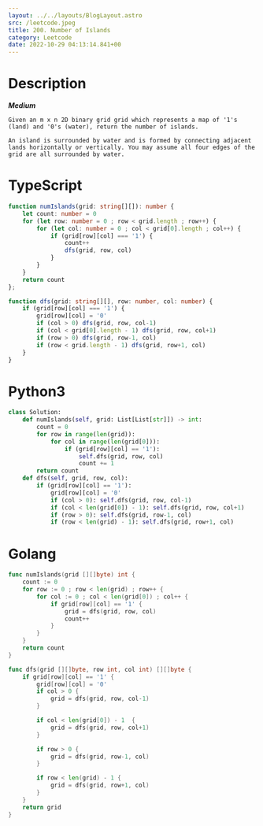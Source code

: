 ```yaml
---
layout: ../../layouts/BlogLayout.astro 
src: /leetcode.jpeg
title: 200. Number of Islands
category: Leetcode 
date: 2022-10-29 04:13:14.841+00 
---
```


# Description
***Medium***
```
Given an m x n 2D binary grid grid which represents a map of '1's (land) and '0's (water), return the number of islands.

An island is surrounded by water and is formed by connecting adjacent lands horizontally or vertically. You may assume all four edges of the grid are all surrounded by water.
```

# TypeScript
```typescript
function numIslands(grid: string[][]): number {
    let count: number = 0
    for (let row: number = 0 ; row < grid.length ; row++) {
        for (let col: number = 0 ; col < grid[0].length ; col++) {
            if (grid[row][col] === '1') {
                count++
                dfs(grid, row, col)
            }
        }
    }
    return count
};

function dfs(grid: string[][], row: number, col: number) {
    if (grid[row][col] === '1') {
        grid[row][col] = '0'
        if (col > 0) dfs(grid, row, col-1)
        if (col < grid[0].length - 1) dfs(grid, row, col+1)
        if (row > 0) dfs(grid, row-1, col)
        if (row < grid.length - 1) dfs(grid, row+1, col)
    }
}
```

# Python3
```python
class Solution:
    def numIslands(self, grid: List[List[str]]) -> int:
        count = 0
        for row in range(len(grid)):
            for col in range(len(grid[0])):
                if (grid[row][col] == '1'):
                    self.dfs(grid, row, col)
                    count += 1
        return count
    def dfs(self, grid, row, col):
        if (grid[row][col] == '1'):
            grid[row][col] = '0'
            if (col > 0): self.dfs(grid, row, col-1)
            if (col < len(grid[0]) - 1): self.dfs(grid, row, col+1)
            if (row > 0): self.dfs(grid, row-1, col)
            if (row < len(grid) - 1): self.dfs(grid, row+1, col)
```

# Golang
```go
func numIslands(grid [][]byte) int {
    count := 0
    for row := 0 ; row < len(grid) ; row++ {
        for col := 0 ; col < len(grid[0]) ; col++ {
            if grid[row][col] == '1' {
                grid = dfs(grid, row, col)
                count++
            }
        }
    }
    return count
}

func dfs(grid [][]byte, row int, col int) [][]byte {
    if grid[row][col] == '1' {
        grid[row][col] = '0' 
        if col > 0 {
            grid = dfs(grid, row, col-1)
        }

        if col < len(grid[0]) - 1  {
            grid = dfs(grid, row, col+1)
        }

        if row > 0 {
            grid = dfs(grid, row-1, col)
        }

        if row < len(grid) - 1 {
            grid = dfs(grid, row+1, col)
        }
    }
    return grid
}

```
